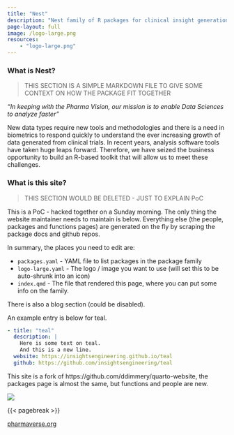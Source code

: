 ```yaml
---
title: "Nest"
description: "Nest family of R packages for clinical insight generation"
page-layout: full
image: /logo-large.png
resources:
    - "logo-large.png"
---
```


::: {.column-page-inset}
::: {.column-page-inset-left}

### What is Nest?

> THIS SECTION IS A SIMPLE MARKDOWN FILE TO GIVE SOME CONTEXT ON HOW THE PACKAGE FIT TOGETHER

*"In keeping with the Pharma Vision, our mission is to enable Data Sciences to analyze faster"*

New data types require new tools and methodologies and there is a need in biometrics to respond quickly to understand the ever increasing growth of data generated from clinical trials. In recent years, analysis software tools have taken huge leaps forward. Therefore, we have seized the business opportunity to build an R-based toolkit that will allow us to meet these challenges. 

### What is this site?

> THIS SECTION WOULD BE DELETED - JUST TO EXPLAIN PoC

This is a PoC - hacked together on a Sunday morning. The only thing the website maintainer needs to 
maintain is below. 
Everything else (the people, packages and functions pages)
are generated on the fly by scraping the package docs and github repos.

In summary, the places you need to edit are:

* `packages.yaml` - YAML file to list packages in the package family
* `logo-large.yaml` - The logo / image you want to use (will set this to be auto-shrunk into an icon)
* `index.qmd` - The file that rendered this page, where you can put some info on the family.

There is also a blog section (could be disabled).

An example 
entry is below for teal.

```yaml
- title: "teal"
  description: |
    Here is some text on teal.
    And this is a new line.
  website: https://insightsengineering.github.io/teal
  github: https://github.com/insightsengineering/teal
```

This site is a fork of https://github.com/ddimmery/quarto-website, the packages 
page is almost the same, but functions and people are new.
:::

<div class="column-margin column-container">
![](logo-large.png){.rounded}
</div>
:::

{{< pagebreak >}}

::: {.column-page-inset .text-center}
```{=html}
<a class="btn btn-outline-dark", href="https://github.com/insightsengineering" target="_blank" rel="noopener noreferrer">
    <i class="bi bi-github" role='img' aria-label='Github'></i>
</a>

<a class="btn btn-outline-dark", href="https://www.linkedin.com/in/pharmaverse/" target="_blank" rel="noopener noreferrer">
    <i class="bi bi-linkedin" role='img' aria-label='LinkedIn'></i>
</a>

<a class="btn btn-outline-dark", href="https://pharmaverse.org/" target="_blank" rel="noopener noreferrer">
    <i class="bi bi-windo" role='img' aria-label='pharmaverse'></i>pharmaverse.org
</a>


<!-- <a class="btn btn-outline-dark", href="mailto:" target="_blank" rel="noopener noreferrer"> -->
<!--     <i class="ai bi-envelope" role='img' aria-label='email'></i> -->
<!-- </a> -->
```
:::


